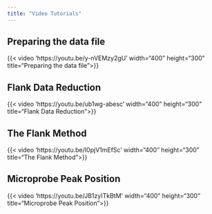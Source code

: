 ```yaml
---
title: "Video Tutorials"
---
```


## Preparing the data file
{{< video 'https://youtu.be/y-nVEMzy2gU' width="400" height="300" 
title="Preparing the data file">}}

## Flank Data Reduction
{{< video 'https://youtu.be/ub1wg-abesc' width="400" height="300" 
title="Flank Data Reduction">}}

## The Flank Method
{{< video 'https://youtu.be/I0pjV1mEfSc' width="400" height="300" 
title="The Flank Method">}}

## Microprobe Peak Position
{{< video 'https://youtu.be/JB1zyITkBtM' width="400" height="300" 
title="Microprobe Peak Position">}}
